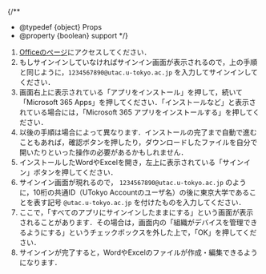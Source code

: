 
{/**
  * @typedef {object} Props
  * @property {boolean} support
  */}

1. [Officeのページ](https://portal.office.com/)にアクセスしてください．
2. もしサインインしていなければサインイン画面が表示されるので，上の手順と同じように，`1234567890@utac.u-tokyo.ac.jp` を入力してサインインしてください．
3. 画面右上に表示されている「アプリをインストール」を押して，続いて「Microsoft 365 Apps」を押してください．「インストールなど」と表示されている場合には，「Microsoft 365 アプリをインストールする」を押してください．
4. 以後の手順は場合によって異なります．インストールの完了まで自動で進むこともあれば，確認ボタンを押したり，ダウンロードしたファイルを自分で開いたりといった操作の必要があるかもしれません．
5. インストールしたWordやExcelを開き，左上に表示されている「サインイン」ボタンを押してください．
6. サインイン画面が現れるので， `1234567890@utac.u-tokyo.ac.jp` のように，10桁の共通ID（UTokyo Accountのユーザ名）の後に東京大学であることを表す記号 `@utac.u-tokyo.ac.jp` を付けたものを入力してください．
7. ここで，「すべてのアプリにサインインしたままにする」という画面が表示されることがあります．その場合は，画面内の「組織がデバイスを管理できるようにする」というチェックボックスを外した上で，「OK」を押してください．
8. サインインが完了すると，WordやExcelのファイルが作成・編集できるようになります．

<Support lang="ja" show={props.support} />
